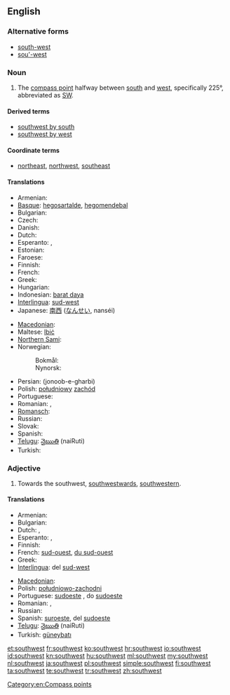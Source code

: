 {{wikipedia|dab=Southwest}}
==English==

===Alternative forms===
* [[south-west]]
* [[sou'-west]]

===Noun===
{{en-noun|-}}

# The [[compass point]] halfway between [[south]] and [[west]], specifically 225°, abbreviated as [[SW]].

====Derived terms====
* [[southwest by south]]
* [[southwest by west]]

====Coordinate terms====
* {{sense|compass point}} [[northeast]], [[northwest]], [[southeast]]

====Translations====
{{trans-top|compass point}}
* Armenian: {{t|hy|հարավ-արևմուտք|tr=harav-arevmutk’|sc=Armn}}
* [[Basque]]: [[hegosartalde]], [[hegomendebal]]
* Bulgarian: {{t-|bg|югозапад|m|tr=jugozápad}}
* Czech: {{t|cs|jihozápad|m}}
* Danish: {{t|da|sydvest}}
* Dutch: {{t-|nl|zuidwesten|n}}
* Esperanto: {{t|eo|sudokcidento}}, {{t|eo|suduesto}}
* Estonian: {{t-|et|edel}}
* Faroese: {{t|fo|útsynningur|m}}
* Finnish: {{t+|fi|lounas}}
* French: {{t+|fr|sud-ouest|m}}
* Greek: {{t+|el|νοτιοδυτικά|tr=notiodytiká}}
* Hungarian: {{t+|hu|délnyugat}}
* Indonesian: [[barat daya]]
* [[Interlingua]]: [[sud-west]]
* Japanese: [[南西]] ([[なんせい]], nanséi)
{{trans-mid}}
* [[Macedonian]]: {{t-|mk|југозапад|m|tr=jugozápad}}
* Maltese: [[lbiċ]]
* [[Northern Sami]]: {{tø|se|oarjelulli}}
* Norwegian:
*: Bokmål: {{t|nb|sørvest}}
*: Nynorsk: {{t|nn|sørvest}}
* Persian: {{fa-Arab|[[جنوب غربی]]}} (jonoob-e-gharbi)
* Polish: [[południowy]] [[zachód]] {{m}}
* Portuguese: {{t+|pt|sudoeste|m}}
* Romanian: {{t|ro|sud-vest|n}}, {{t|ro|sudvest|n}}
* [[Romansch]]: {{t|rm|sidvest}}
* Russian: {{t+|ru|юго-запад|m|tr=jugo-západ}}
* Slovak: {{t|sk|juhozápad|m}}
* Spanish: {{t-|es|suroeste|m}}
* [[Telugu]]: [[నైఋతి]] (naiRuti)
* Turkish: {{t+|tr|güneybatı}}
{{trans-bottom}}

===Adjective===
{{en-adj|-}}

# Towards the southwest, [[southwestward]]s, [[southwestern]].

====Translations====
{{trans-top|towards the southwest}}
* Armenian: {{t|hy|հարավարևմտյան|tr=haravarevmtyan|sc=Armn}}
* Bulgarian: {{t-|bg|югозападен|m|tr=jugozápaden}}
* Dutch: {{t+|nl|zuidwest}}, {{t+|nl|zuidwestelijk}}
* Esperanto: {{t|eo|sudokcidenta}}, {{t|eo|suduesta}}
* Finnish: {{t|fi|lounainen}}
* French: [[sud-ouest]], [[du sud-ouest]]
* Greek: {{t+|el|νοτιοδυτικός|m|tr=notiodytikós|sc=Grek}}
* [[Interlingua]]: del [[sud-west]]
{{trans-mid}}
* [[Macedonian]]: {{t-|mk|југозападно|tr=jugozápadno}}
* Polish: [[południowo-zachodni]] {{m}}
* Portuguese: [[sudoeste]] {{m|f}}, do [[sudoeste]]
* Romanian: {{t|ro|de sud-vest|m|f|n}}, {{t|ro|sudvestic|m|n}}
* Russian: {{t+|ru|юго-западный|tr=jugo-západnyj}}
* Spanish: [[suroeste]], del [[sudoeste]]
* [[Telugu]]: [[నైఋతి]] (naiRuti)
* Turkish: [[güneybatı]]
{{trans-bottom}}

[[Category:en:Compass points]]

[[et:southwest]]
[[fr:southwest]]
[[ko:southwest]]
[[hr:southwest]]
[[io:southwest]]
[[id:southwest]]
[[kn:southwest]]
[[hu:southwest]]
[[ml:southwest]]
[[my:southwest]]
[[nl:southwest]]
[[ja:southwest]]
[[pl:southwest]]
[[simple:southwest]]
[[fi:southwest]]
[[ta:southwest]]
[[te:southwest]]
[[tr:southwest]]
[[zh:southwest]]